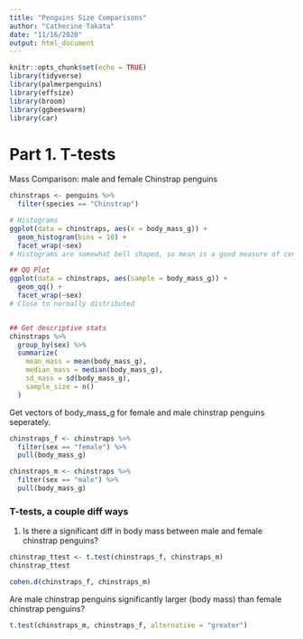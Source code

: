 ```yaml
---
title: "Penguins Size Comparisons"
author: "Catherine Takata"
date: "11/16/2020"
output: html_document
---
```


```r
knitr::opts_chunk$set(echo = TRUE)
library(tidyverse)
library(palmerpenguins)
library(effsize)
library(broom)
library(ggbeeswarm)
library(car)
```

# Part 1. T-tests

Mass Comparison: male and female Chinstrap penguins

```r
chinstraps <- penguins %>% 
  filter(species == "Chinstrap")

# Histograms 
ggplot(data = chinstraps, aes(x = body_mass_g)) + 
  geom_histogram(bins = 10) +
  facet_wrap(~sex)
# Histograms are somewhat bell shaped, so mean is a good measure of central tendency. Distribution is relativley normal for both. 

## QQ Plot
ggplot(data = chinstraps, aes(sample = body_mass_g)) +
  geom_qq() +
  facet_wrap(~sex)
# Close to normally distributed


## Get descriptive stats 
chinstraps %>% 
  group_by(sex) %>% 
  summarize(
    mean_mass = mean(body_mass_g),
    median_mass = median(body_mass_g),
    sd_mass = sd(body_mass_g), 
    sample_size = n()
  )
```


Get vectors of body_mass_g for female and male chinstrap penguins seperately.
```r
chinstraps_f <- chinstraps %>% 
  filter(sex == "female") %>% 
  pull(body_mass_g)

chinstraps_m <- chinstraps %>% 
  filter(sex == "male") %>% 
  pull(body_mass_g)
```


### T-tests, a couple diff ways 
1. Is there a significant diff in body mass between male and female chinstrap penguins? 


```r
chinstrap_ttest <- t.test(chinstraps_f, chinstraps_m)
chinstrap_ttest

cohen.d(chinstraps_f, chinstraps_m)
```

Are male chinstrap penguins significantly larger (body mass) than female chinstrap penguins? 

```r
t.test(chinstraps_m, chinstraps_f, alternative = "greater")
```


